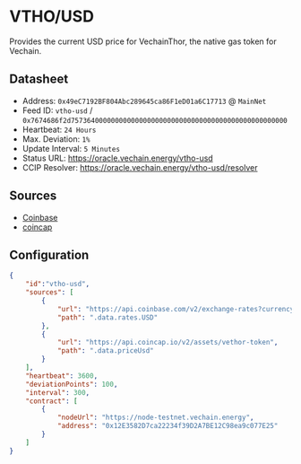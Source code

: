 # VTHO/USD

Provides the current USD price for VechainThor, the native gas token for Vechain.

## Datasheet

* Address: `0x49eC7192BF804Abc289645ca86F1eD01a6C17713` @ `MainNet`
* Feed ID: `vtho-usd` / `0x7674686f2d757364000000000000000000000000000000000000000000000000`
* Heartbeat: `24 Hours`
* Max. Deviation: `1%`
* Update Interval: `5 Minutes`
* Status URL: https://oracle.vechain.energy/vtho-usd
* CCIP Resolver: https://oracle.vechain.energy/vtho-usd/resolver

## Sources

* [Coinbase](https://www.coinbase.com)
* [coincap](https://coincap.io)

## Configuration

```json
{
    "id":"vtho-usd",
    "sources": [
        {
            "url": "https://api.coinbase.com/v2/exchange-rates?currency=VTHO",
            "path": ".data.rates.USD"
        },
        {
            "url": "https://api.coincap.io/v2/assets/vethor-token",
            "path": ".data.priceUsd"
        }
    ],
    "heartbeat": 3600,
    "deviationPoints": 100,
    "interval": 300,
    "contract": [
        {
            "nodeUrl": "https://node-testnet.vechain.energy",
            "address": "0x12E3582D7ca22234f39D2A7BE12C98ea9c077E25"
        }
    ]
}
```